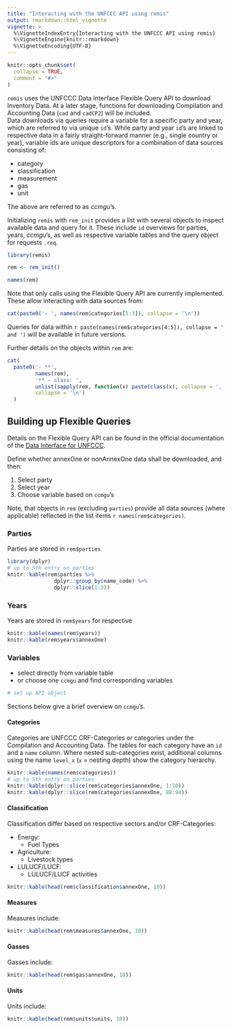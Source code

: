 ```yaml
---
title: "Interacting with the UNFCCC API using remis"
output: rmarkdown::html_vignette
vignette: >
  %\VignetteIndexEntry{Interacting with the UNFCCC API using remis}
  %\VignetteEngine{knitr::rmarkdown}
  %\VignetteEncoding{UTF-8}
---
```


```r
knitr::opts_chunk$set(
  collapse = TRUE,
  comment = "#>"
)
```

`remis` uses the UNFCCC Data Interface Flexible Query API to download Inventory Data.
At a later stage, functions for downloading Compilation and Accounting Data (`cad` and `cadCP2`) will be included.  
Data downloads via queries require a variable for a specific party and year, which are referred to via unique `id`'s.
While party and year `id`'s are linked to respective data in a fairly straight-forward manner (e.g., single country or year), variable ids are unique descriptors for a combination of data sources consisting of:

- category
- classification
- measurement
- gas
- unit

The above are referred to as *ccmgu*'s.

Initializing `remis` with `rem_init` provides a list with several objects to inspect available data and query for it.
These include `id` overviews for parties, years, *ccmgu*'s, as well as respective 
variable tables and the query object for requests `.req`.


```r
library(remis)

rem <- rem_init()

names(rem)
```

Note that only calls using the Flexible Query API are currently implemented. 
These allow interacting with data sources from:

```r

cat(paste0('- ', names(rem$categories[1:3]), collapse = '\n'))

```

Queries for data within `r paste(names(rem$categories[4:5]), collapse = ' and ')` will be available in future versions.


Further details on the objects within `rem` are:

```r
cat(
  paste0('- **',
         names(rem),
         '** - class: ',
         unlist(sapply(rem, function(x) paste(class(x), collapse = ', '))),
         collapse = '\n')
  )

```



## Building up Flexible Queries

Details on the Flexible Query API can be found in the official documentation of the [Data Interface for UNFCCC](https://unfccc.int/process-and-meetings/transparency-and-reporting/greenhouse-gas-data/data-interface-help#Flexible-Queries-).    

Define whether annexOne or nonAnnexOne data shall be downloaded, and then:

1. Select party
2. Select year
3. Choose variable based on `ccmgu`'s

Note, that objects in `rem` (excluding `parties`) provide all data sources (where applicable) reflected in the list items `r names(rem$categories)`.

### Parties

Parties are stored in `rem$parties`

```r

library(dplyr)
# up to 5th entry on parties
knitr::kable(rem$parties %>% 
               dplyr::group_by(name_code) %>% 
               dplyr::slice(1:3))

```

### Years


Years are stored in `rem$years` for respective 

```r

knitr::kable(names(rem$years))
knitr::kable(rem$years$annexOne)

```


### Variables

- select directly from variable table
- or choose one `ccmgu` and find corresponding variables

```r
# set up API object


```

Sections below give a brief overview on `ccmgu`'s.

#### Categories

Categories are UNFCCC CRF-Categories or categories under the Compilation and Accounting Data.
The tables for each category have an `id` and a `name` column.
Where nested sub-categories exist, additional columns using the name `level_x` (`x` = nesting depth) show the category hierarchy.


```r

knitr::kable(names(rem$categories))
# up to 5th entry on parties
knitr::kable(dplyr::slice(rem$categories$annexOne, 1:10))
knitr::kable(dplyr::slice(rem$categories$annexOne, 88:94))

```
  
#### Classification

Classification differ based on respective sectors and/or CRF-Categories:

- Energy: 
  + Fuel Types
- Agriculture:
  + Livestock types
- LULUCF/LUCF:
  + LULUCF/LUCF activities
  
```r

knitr::kable(head(rem$classification$annexOne, 10))

```

#### Measures

Measures include: 


```r


knitr::kable(head(rem$measures$annexOne, 10))

```


#### Gasses

Gasses include: 


```r


knitr::kable(head(rem$gas$annexOne, 10))

```


#### Units

Units include: 


```r


knitr::kable(head(rem$units$units, 10))

```

